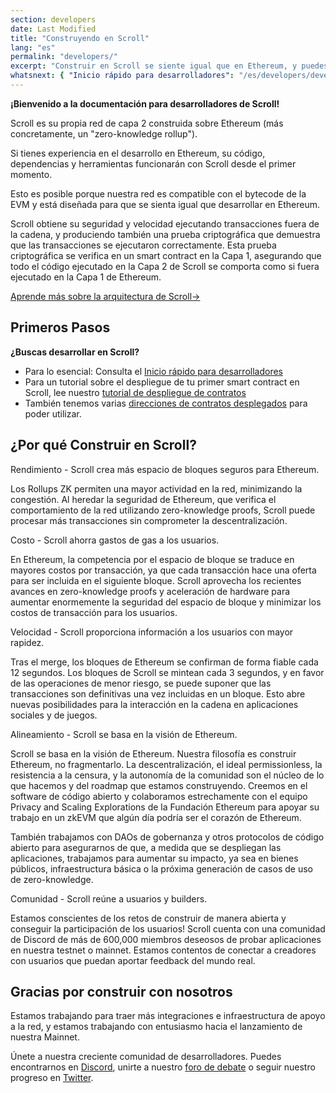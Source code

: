 ```yaml
---
section: developers
date: Last Modified
title: "Construyendo en Scroll"
lang: "es"
permalink: "developers/"
excerpt: "Construir en Scroll se siente igual que en Ethereum, y puedes llevar contigo tus herramientas y contratos favoritos."
whatsnext: { "Inicio rápido para desarrolladores": "/es/developers/developer-quickstart" }
---
```



**¡Bienvenido a la documentación para desarrolladores de Scroll!**

Scroll es su propia red de capa 2 construida sobre Ethereum (más concretamente, un "zero-knowledge rollup").

Si tienes experiencia en el desarrollo en Ethereum, su código, dependencias y herramientas funcionarán con Scroll desde el primer momento. 

Esto es posible porque nuestra red es compatible con el bytecode de la EVM y está diseñada para que se sienta igual que desarrollar en Ethereum.

<Aside type="tip" title="¿Eres nuevo con los zero-knowledge rollups?">
Scroll obtiene su seguridad y velocidad ejecutando transacciones fuera de la cadena, y produciendo también una prueba criptográfica que demuestra que las transacciones 
se ejecutaron correctamente. Esta prueba criptográfica se verifica en un smart contract en la Capa 1, asegurando que todo el código ejecutado en la Capa 2 de Scroll se 
comporta como si fuera ejecutado en la Capa 1 de Ethereum.

[Aprende más sobre la arquitectura de Scroll→](/es/technology)

</Aside>

## Primeros Pasos

**¿Buscas desarrollar en Scroll?**

- Para lo esencial: Consulta el [Inicio rápido para desarrolladores](/es/developers/developer-quickstart)
- Para un tutorial sobre el despliegue de tu primer smart contract en Scroll, lee nuestro 
[tutorial de despliegue de contratos](/es/developers/guides/contract-deployment-tutorial)
- También tenemos varias [direcciones de contratos desplegados](/es/developers/scroll-contracts) para poder utilizar.

## ¿Por qué Construir en Scroll?

<ToggleElement anchor="throughput">
  <div slot="title">Rendimiento - Scroll crea más espacio de bloques seguros para Ethereum.</div>
  <p>
    Los Rollups ZK permiten una mayor actividad en la red, minimizando la congestión. Al heredar la seguridad de Ethereum,
    que verifica el comportamiento de la red utilizando zero-knowledge proofs, Scroll puede procesar más transacciones sin comprometer la descentralización.
  </p>
</ToggleElement>

<ToggleElement anchor="cost">
  <div slot="title">Costo - Scroll ahorra gastos de gas a los usuarios.</div>
  <p>
    En Ethereum, la competencia por el espacio de bloque se traduce en mayores costos por transacción, ya que cada
    transacción hace una oferta para ser incluida en el siguiente bloque. Scroll aprovecha los recientes avances en
    zero-knowledge proofs y aceleración de hardware para aumentar enormemente la seguridad del espacio de bloque y minimizar
    los costos de transacción para los usuarios. 
  </p>
</ToggleElement>
<ToggleElement anchor="speed">
  <div slot="title">Velocidad - Scroll proporciona información a los usuarios con mayor rapidez.</div>
  <p>
    Tras el merge, los bloques de Ethereum se confirman de forma fiable cada 12 segundos. Los bloques de Scroll se mintean cada 3 segundos, y
    en favor de las operaciones de menor riesgo, se puede suponer que las transacciones son definitivas una vez incluidas en un bloque. 
    Esto abre nuevas posibilidades para la interacción en la cadena en aplicaciones sociales y de juegos.
  </p>
</ToggleElement>
<ToggleElement anchor="alignment">
  <div slot="title">Alineamiento - Scroll se basa en la visión de Ethereum.</div>
  <p>
    Scroll se basa en la visión de Ethereum. Nuestra filosofía es construir Ethereum, no fragmentarlo. La descentralización,
    el ideal permissionless, la resistencia a la censura, y la autonomía de la comunidad son el núcleo de lo que hacemos y 
    del roadmap que estamos construyendo. Creemos en el software de código abierto y colaboramos estrechamente con el 
    equipo Privacy and Scaling Explorations de la Fundación Ethereum para apoyar su trabajo en un zkEVM que algún día podría ser el corazón de Ethereum.
  </p>
  <p>
    También trabajamos con DAOs de gobernanza y otros protocolos de código abierto para asegurarnos de que, a medida que se despliegan las aplicaciones,
    trabajamos para aumentar su impacto, ya sea en bienes públicos, infraestructura básica o la próxima generación de casos de uso de zero-knowledge.
  </p>
</ToggleElement>
<ToggleElement anchor="community">
  <div slot="title">Comunidad - Scroll reúne a usuarios y builders.</div>
  <p>
    Estamos conscientes de los retos de construir de manera abierta y conseguir la participación de los usuarios! 
    Scroll cuenta con una comunidad de Discord de más de 600,000 miembros deseosos de probar aplicaciones en nuestra testnet o mainnet.
    Estamos contentos de conectar a creadores con usuarios que puedan aportar feedback del mundo real.
  </p>
</ToggleElement>

## Gracias por construir con nosotros

Estamos trabajando para traer más integraciones e infraestructura de apoyo a la red, y estamos trabajando con entusiasmo hacia el lanzamiento de nuestra Mainnet.

Únete a nuestra creciente comunidad de desarrolladores. Puedes encontrarnos en [Discord](https://discord.gg/scroll), 
unirte a nuestro [foro de debate](https://community.scroll.io/) o seguir nuestro progreso en [Twitter](https://twitter.com/Scroll_ZKP).
